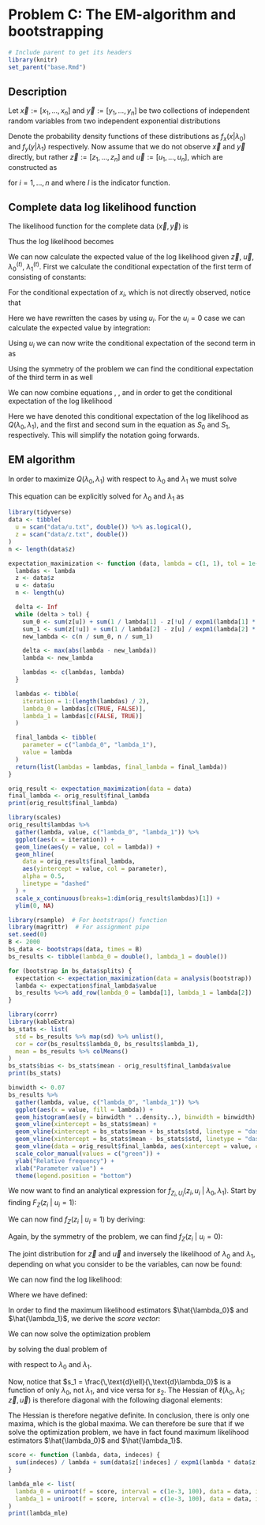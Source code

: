 # Problem C: The EM-algorithm and bootstrapping

```r
# Include parent to get its headers
library(knitr)
set_parent("base.Rmd")
```

## Description

Let $\vec{x} := [x_1, ..., x_n]$ and $\vec{y} := [y_1, ..., y_n]$ be two collections of independent random variables from two independent exponential distributions

\begin{align*}
  x_1, ..., x_n &\sim \text{exp}(\lambda_0) \\
  y_1, ..., y_n &\sim \text{exp}(\lambda_1).
\end{align*}

Denote the probability density functions of these distributions as $f_x(x | \lambda_0)$ and $f_y(y | \lambda_1)$ respectively.
Now assume that we do not observe $\vec{x}$ and $\vec{y}$ directly, but rather $\vec{z} := [z_1, ..., z_n]$ and $\vec{u} := [u_1, ..., u_n]$, which are constructed as

\begin{align*}
  z_i &= \text{max}(x_i, y_i) \\
  u_i &= I(x_i \leq y_i) \\
\end{align*}

for $i = 1, ..., n$ and where $I$ is the indicator function.

## Complete data log likelihood function

The likelihood function for the complete data $(\vec{x}, \vec{y})$ is

\begin{gather*}
  L(\lambda_0, \lambda_0; \vec{x}, \vec{y}) \\
  =
    \prod_{i = 1}^n f_x(x_i | \lambda_0)
    \cdot
    \prod_{j = 1}^n f_y(y_j | \lambda_1) \\
  =
    \prod_{i = 1}^n \lambda_0 e^{-\lambda_0 x_i}
    \cdot
    \prod_{j = 1}^n \lambda_1 e^{-\lambda_1 y_i} \\
  =
    (\lambda_0 \lambda_1)^n
    \cdot
    \text{exp}
      \left\{
      -\lambda_0 \sum_{i = 1}^n x_i
      \right\}
    \cdot
    \text{exp}
      \left\{
      -\lambda_1 \sum_{j = 1}^n y_j
      \right\}
\end{gather*}

Thus the log likelihood becomes

\begin{gather}
  l(\lambda_0, \lambda_1; \vec{x}, \vec{y})
  :=
  \ln{L(\lambda_0, \lambda_1; \vec{x}, \vec{y})} \nonumber \\
  =
  n (\ln{\lambda_0} + \ln{\lambda_1})
  - \lambda_0 \sum_{i = 1}^n x_i
  - \lambda_1 \sum_{j = 1}^n y_j.
  \label{eq:loglik}
\end{gather}

We can now calculate the expected value of the log likelihood given $\vec{z}$, $\vec{u}$, $\lambda_0^{(t)}$, $\lambda_1^{(t)}$.
First we calculate the conditional expectation of the first term of \eqref{eq:loglik} consisting of constants:

\begin{equation}
  \label{eq:first}
  \text{E} \left[
    n (\ln{\lambda_0} + \ln{\lambda_1})
    ~|~
    \vec{z}, \vec{u}, \lambda_0^{(t)}, \lambda_1^{(t)}
  \right]
  =
  n (\ln{\lambda_0} + \ln{\lambda_1}).
\end{equation}

For the conditional expectation of $x_i$, which is not directly observed, notice that

\begin{align*}
  \text{E} \left[
    x_i
    ~|~
    \vec{z}, \vec{u}, \lambda_0^{(t)}, \lambda_1^{(t)}
  \right]
  =
  \begin{cases}
    z_i &\text{if } u_i = 1 \\
    %
    \text{E}\left[
      x_i ~|~ x_i < z_i, \vec{z}, \vec{u}, \lambda_0^{(t)}, \lambda_1^{(t)}
    \right]
    &\text{otherwise.}
  \end{cases} \\
  %
  =
    u_i z_i
    +
    (1 - u_i)
    \text{E}\left[
      x_i ~|~ x_i < z_i, \vec{z}, \vec{u}, \lambda_0^{(t)}, \lambda_1^{(t)}
    \right]
\end{align*}

Here we have rewritten the cases by using $u_i$.
For the $u_i = 0$ case we can calculate the expected value by integration:

\begin{gather*}
  \text{E}\left[
    x_i
    ~\middle|~
    x_i < z_i, \vec{z}, \vec{u}, \lambda_0^{(t)}, \lambda_1^{(t)}
  \right] \\
  =
    \frac{
      \int_{x = 0}^{x = z_i} x f_x(x ~|~ \lambda_0^{(t)})\text{d}x
    }{
      \int_{x = 0}^{x = z_i} f_x(x ~|~ \lambda_0^{(t)})\text{d}x
    } \\
  %
  =
    \frac{
      \int_{x = 0}^{x = z_i} \lambda_0 x e^{-\lambda_0 x} \text{d}x
    }{
      \int_{x = 0}^{x = z_i} \lambda_0 e^{-\lambda_0 x} \text{d}x
    } \\
  %
  =
    \frac{
      1 - (\lambda_0^{(t)} z_i + 1) e^{-\lambda_0^{(t)} z_i}
    }{
      \lambda_0^{(t)}
    }
    \cdot
    \frac{1}{1 - e^{-\lambda_0^{(t)} z_i}} \\
  =
    \frac{1}{\lambda_0^{(t)}}
    -
    \frac{z_i}{e^{\lambda_0^{(t)} z_i} - 1}
\end{gather*}

Using $u_i$ we can now write the conditional expectation of the second term in \eqref{eq:loglik} as

\begin{equation}
  \label{eq:second}
  E\left[
    \lambda_0 \sum_{i = 1}^n x_i
    ~\middle|~
    \vec{z}, \vec{u}, \lambda_0^{(t)}, \lambda_1^{(t)}
  \right]
  =
    \lambda_0 \sum_{i = 1}^n \left[
      u_i z_i
      +
      (1 - u_i)
      \left(
        \frac{1}{\lambda_0^{(t)}}
        -
        \frac{z_i}{e^{\lambda_0^{(t)} z_i} - 1}
      \right)
    \right]
\end{equation}

Using the symmetry of the problem we can find the conditional expectation of the third term in \eqref{eq:loglik} as well

\begin{equation}
  \label{eq:third}
  E\left[
    \lambda_1 \sum_{j = 1}^n y_j
    ~\middle|~
    \vec{z}, \vec{u}, \lambda_0^{(t)}, \lambda_1^{(t)}
  \right]
  =
    \lambda_1 \sum_{j = 1}^n \left[
      (1 - u_i) z_i
      +
      u_i
      \left(
        \frac{1}{\lambda_1^{(t)}}
        -
        \frac{z_i}{e^{\lambda_1^{(t)} z_i} - 1}
      \right)
    \right]
\end{equation}

We can now combine equations \eqref{eq:first}, \eqref{eq:second}, and \eqref{eq:third} in order to get the conditional expectation of the log likelihood

\begin{align*}
  Q(\lambda_0, \lambda_1)
  :=
  E\left[
    l(\lambda_0, \lambda_1; \vec{x}, \vec{y})
    ~\middle|~
    \vec{z}, \vec{u}, \lambda_0^{(t)}, \lambda_1^{(t)}
  \right]
  &=
    n (\ln{\lambda_0} + \ln{\lambda_1}) \\
  &-
    \lambda_0 \sum_{i = 1}^n \left[
      u_i z_i
      +
      (1 - u_i)
      \left(
        \frac{1}{\lambda_0^{(t)}}
        -
        \frac{z_i}{e^{\lambda_0^{(t)} z_i} - 1}
      \right)
    \right] \\
  &-
    \lambda_1 \sum_{j = 1}^n \left[
      (1 - u_i) z_i
      +
      u_i
      \left(
        \frac{1}{\lambda_1^{(t)}}
        -
        \frac{z_i}{e^{\lambda_1^{(t)} z_i} - 1}
      \right)
    \right] \\
  :&=
    n (\ln{\lambda_0} + \ln{\lambda_1}) - \lambda_0 S_0 - \lambda_1 S_1
\end{align*}

\newcommand{\Q}[0]{\ensuremath{Q(\lambda_0, \lambda_1)}}

Here we have denoted this conditional expectation of the log likelihood as $\Q$, and the first and second sum in the equation as $S_0$ and $S_1$, respectively.
This will simplify the notation going forwards.


## EM algorithm

In order to maximize $\Q$ with respect to $\lambda_0$ and $\lambda_1$ we must solve

\newcommand{\uvec}[1]{\boldsymbol{\hat{\textbf{#1}}}}

\begin{gather*}
  \nabla \cdot \Q = \vec{0}, \\
  %
  \nabla := \left[
    \uvec{i} \frac{\partial}{\partial \lambda_0},~
    \uvec{j} \frac{\partial}{\partial \lambda_1}
  \right].
\end{gather*}

This equation can be explicitly solved for $\lambda_0$ and $\lambda_1$ as

\begin{align*}
  \frac{n}{\lambda_0} = S_0 \implies \lambda_0 &= \frac{n}{S_0}, \\
  \frac{n}{\lambda_1} = S_1 \implies \lambda_1 &= \frac{n}{S_1}. \\
\end{align*}



```r
library(tidyverse)
data <- tibble(
  u = scan("data/u.txt", double()) %>% as.logical(),
  z = scan("data/z.txt", double())
)
n <- length(data$z) 
```

```r
expectation_maximization <- function (data, lambda = c(1, 1), tol = 1e-4) {
  lambdas <- lambda
  z <- data$z
  u <- data$u
  n <- length(u)

  delta <- Inf
  while (delta > tol) {
    sum_0 <- sum(z[u]) + sum(1 / lambda[1] - z[!u] / expm1(lambda[1] * z[!u]))
    sum_1 <- sum(z[!u]) + sum(1 / lambda[2] - z[u] / expm1(lambda[2] * z[u]))
    new_lambda <- c(n / sum_0, n / sum_1)

    delta <- max(abs(lambda - new_lambda))
    lambda <- new_lambda

    lambdas <- c(lambdas, lambda)
  }

  lambdas <- tibble(
    iteration = 1:(length(lambdas) / 2),
    lambda_0 = lambdas[c(TRUE, FALSE)],
    lambda_1 = lambdas[c(FALSE, TRUE)]
  )

  final_lambda <- tibble(
    parameter = c("lambda_0", "lambda_1"),
    value = lambda
  )
  return(list(lambdas = lambdas, final_lambda = final_lambda))
}
```


```r
orig_result <- expectation_maximization(data = data)
final_lambda <- orig_result$final_lambda
print(orig_result$final_lambda)
```

```r
library(scales)
orig_result$lambdas %>%
  gather(lambda, value, c("lambda_0", "lambda_1")) %>%
  ggplot(aes(x = iteration)) +
  geom_line(aes(y = value, col = lambda)) +
  geom_hline(
    data = orig_result$final_lambda,
    aes(yintercept = value, col = parameter),
    alpha = 0.5,
    linetype = "dashed"
  ) +
  scale_x_continuous(breaks=1:dim(orig_result$lambdas)[1]) +
  ylim(0, NA)
```


```r
library(rsample)  # For bootstraps() function
library(magrittr)  # For assignment pipe
set.seed(0)
B <- 2000
bs_data <- bootstraps(data, times = B)
bs_results <- tibble(lambda_0 = double(), lambda_1 = double())

for (bootstrap in bs_data$splits) {
  expectation <- expectation_maximization(data = analysis(bootstrap))
  lambda <- expectation$final_lambda$value
  bs_results %<>% add_row(lambda_0 = lambda[1], lambda_1 = lambda[2])
}
```

```r
library(corrr)
library(kableExtra)
bs_stats <- list(
  std = bs_results %>% map(sd) %>% unlist(),
  cor = cor(bs_results$lambda_0, bs_results$lambda_1),
  mean = bs_results %>% colMeans()
)
bs_stats$bias <- bs_stats$mean - orig_result$final_lambda$value
print(bs_stats)
```


```r
binwidth <- 0.07
bs_results %>%
  gather(lambda, value, c("lambda_0", "lambda_1")) %>%
  ggplot(aes(x = value, fill = lambda)) +
  geom_histogram(aes(y = binwidth * ..density..), binwidth = binwidth) +
  geom_vline(xintercept = bs_stats$mean) +
  geom_vline(xintercept = bs_stats$mean + bs_stats$std, linetype = "dashed") +
  geom_vline(xintercept = bs_stats$mean - bs_stats$std, linetype = "dashed") +
  geom_vline(data = orig_result$final_lambda, aes(xintercept = value, color = "Original estimates")) +
  scale_color_manual(values = c("green")) +
  ylab("Relative frequency") +
  xlab("Parameter value") +
  theme(legend.position = "bottom")
```

\newcommand{\od}[1]{\,\text{d}#1}

We now want to find an analytical expression for $f_{Z_i, U_i}(z_i, u_i ~|~ \lambda_0, \lambda_1)$.
Start by finding $F_{Z}(z_i ~|~ u_i = 1)$:
\begin{gather*}
  F_Z(z_i ~|~ u_i = 1)
  =
  P(Z_i \leq z_i ~|~ Y_i \leq X_i)
  =
  P(X_i \leq z_i, Y_i \leq z_i, Y_i \leq X_i)
  =
  P(X_i \leq z_i, Y_i \leq X_i) \\
  =
  \int \limits_{0}^{z_i} \int \limits_{0}^{x} f_{X}(x ~|~ \lambda_0) f_{Y}(y ~|~ \lambda_1) \od{y} \od{x} \\
  =
  \int \limits_{0}^{z_i} \lambda_0 e^{-\lambda_0 x} \int \limits_{0}^{x} \lambda_1 e^{-\lambda_1 y} \od{y} \od{x} \\
  =
  \int \limits_{0}^{z_i} \lambda_0 e^{-\lambda_0 x} \left( 1 - e^{-\lambda_1 x} \right) \od{x} \\
  =
  \frac{\lambda_0}{\lambda_0 + \lambda_1} \left( e^{-(\lambda_0 + \lambda_1) z_i} - 1 \right) - e^{-\lambda_0 z_i} + 1
\end{gather*}

We can now find $f_{Z}(z_i ~|~ u_i = 1)$ by deriving:
\begin{gather*}
  f_{Z}(z_i ~|~ u_i = 1) \\
  =
  \frac{\od{F_Z}(z_i ~|~ u_i = 1)}{\od{z_i}} \\
  =
  -\lambda_0 e^{-(\lambda_0 + \lambda_1) z_i} + \lambda_0 e^{-\lambda_0 z_i} \\
  =
  \lambda_0 e^{-\lambda_0 z_i} \left( 1 - e^{-\lambda_1 z_i} \right)
\end{gather*}

Again, by the symmetry of the problem, we can find $f_{Z}(z_i ~|~ u_i = 0)$:
\begin{equation*}
  f_{Z}(z_i ~|~ u_i = 1)
  =
  \lambda_1 e^{-\lambda_1 z_i} \left( 1 - e^{-\lambda_0 z_i} \right)
\end{equation*}

The joint distribution for $\vec{z}$ and $\vec{u}$ and inversely the likelihood of $\lambda_0$ and $\lambda_1$, depending on what you consider to be the variables, can now be found:

\begin{align*}
  f_{Z, U}(\vec{z}, \vec{u} ~|~ \lambda_0, \lambda_1)
  &=
  \prod \limits_{i:u_i = 0} f_{Z}(z_i ~|~ u_i = 0)
  \prod \limits_{i:u_i = 1} f_{Z}(z_i ~|~ u_i = 1) \\
  &=
  \prod \limits_{i = 1}^{n} \left(
    u_i \lambda_0 e^{-\lambda_0 z_i} \left( 1 - e^{-\lambda_1 z_i} \right)
    +
    (u_i - 1) \lambda_1 e^{-\lambda_1 z_i} \left( 1 - e^{-\lambda_0 z_i} \right)
  \right) \\
  &=
  \mathcal{L}(\lambda_0, \lambda_1; \vec{z}, \vec{u})
\end{align*}

We can now find the log likelihood:
\begin{align*}
  \ell(\lambda_0, \lambda_1; \vec{z}, \vec{u})
  &:=
  \ln{\mathcal{L}(\lambda_0, \lambda_1; \vec{z}, \vec{u})} \\
  &=
    \sum \limits_{i: u_i = 0} \left(
      \ln{(\lambda_1)} - \lambda_1 z_i + \ln{(1 - e^{- \lambda_0 z_i})}
    \right)
  +
    \sum \limits_{i: u_i = 1} \left(
      \ln{(\lambda_0)} - \lambda_0 z_i + \ln{(1 - e^{- \lambda_1 z_i})}
    \right) \\
  &=
    n_1 \ln{(\lambda_0)}
    +
    n_0 \ln{(\lambda_1)}
    +
    \sum \limits_{i: u_i = 0} \left(\ln{(1 - e^{-\lambda_0 z_i})} - \lambda_1 z_i \right)
    +
    \sum \limits_{i: u_i = 1} \left(\ln{(1 - e^{-\lambda_1 z_i})} - \lambda_0 z_i \right)
\end{align*}

Where we have defined:
\begin{align*}
  n_0 := \sum \limits_{i = 1}^{n} (1 - u_i), 
  ~~~~~~
  n_1 := \sum \limits_{i = 1}^{n} u_i
\end{align*}

In order to find the maximum likelihood estimators $\hat{\lambda_0}$ and $\hat{\lambda_1}$, we derive the *score vector*:

\begin{align*}
  \vec{s}(\lambda_0, \lambda_1; \vec{z}, \vec{u})
  :&=
  \begin{bmatrix}
    \frac{\partial \ell(\lambda_0, \lambda_1; \vec{z}, \vec{u})}{\partial \lambda_0} \\
    \frac{\partial \ell(\lambda_0, \lambda_1; \vec{z}, \vec{u})}{\partial \lambda_1}
  \end{bmatrix} \\
  &=
  \begin{bmatrix}
    \frac{n_1}{\lambda_0} + \sum \limits_{i: u_i = 0} \frac{z_i}{e^{\lambda_0 z_i} - 1} - \sum \limits_{i: u_i = 1} z_i\\
    \frac{n_0}{\lambda_1} + \sum \limits_{i: u_i = 1} \frac{z_i}{e^{\lambda_1 z_i} - 1} - \sum \limits_{i: u_i = 0} z_i
  \end{bmatrix}
\end{align*}

We can now solve the optimization problem

\begin{equation*}
  \hat{\lambda_0}, \hat{\lambda_1}
  =
  \underset{\lambda_0, \lambda_1}{\text{argmax}}~\mathcal{L}(\lambda_0, \lambda_1; \vec{z}, \vec{u}),
\end{equation*}

by solving the dual problem of

\begin{equation*}
  \vec{s}(\lambda_0, \lambda_1; \vec{z}, \vec{u}) = \vec{0},
\end{equation*}

with respect to $\lambda_0$ and $\lambda_1$.

Now, notice that $s_1 = \frac{\od{\ell}}{\od{\lambda_0}}$ is a function of only $\lambda_0$, not $\lambda_1$, and vice versa for $s_2$.
The Hessian of $\ell(\lambda_0, \lambda_1; \vec{z}, \vec{u})$ is therefore diagonal with the following diagonal elements:

\begin{align*}
  \frac{\partial^2 \ell}{{\partial \lambda_0}^2}
  =
    - \frac{n_1}{{\lambda_0}^2}
    - \sum \limits_{i: u_i = 0} \frac{{z_i}^2 e^{\lambda_0 z_i}}{(e^{\lambda_0 z_i} - 1)^2} 
  < 0
  \\
  \frac{\partial^2 \ell}{{\partial \lambda_1}^2}
  =
    - \frac{n_0}{{\lambda_1}^2}
    - \sum \limits_{i: u_i = 1} \frac{{z_i}^2 e^{\lambda_1 z_i}}{(e^{\lambda_1 z_i} - 1)^2} 
  < 0
\end{align*}

The Hessian is therefore negative definite.
In conclusion, there is only one maxima, which is the global maxima.
We can therefore be sure that if we solve the optimization problem, we have in fact found maximum likelihood estimators $\hat{\lambda_0}$ and $\hat{\lambda_1}$.

```r
score <- function (lambda, data, indeces) {
  sum(indeces) / lambda + sum(data$z[!indeces] / expm1(lambda * data$z[!indeces])) - sum(data$z[indeces])
}
```

```r
lambda_mle <- list(
  lambda_0 = uniroot(f = score, interval = c(1e-3, 100), data = data, indeces = data$u)$root,
  lambda_1 = uniroot(f = score, interval = c(1e-3, 100), data = data, indeces = !data$u)$root
)
print(lambda_mle)
```
